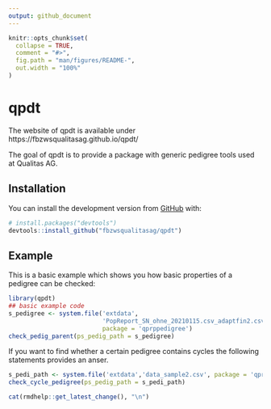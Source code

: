 ```yaml
---
output: github_document
---
```


<!-- README.md is generated from README.Rmd. Please edit that file -->

```r
knitr::opts_chunk$set(
  collapse = TRUE,
  comment = "#>",
  fig.path = "man/figures/README-",
  out.width = "100%"
)
```

# qpdt

<!-- badges: start -->
<!-- badges: end -->

The website of qpdt is available under https://fbzwsqualitasag.github.io/qpdt/


The goal of qpdt is to provide a package with generic pedigree tools used at Qualitas AG. 


## Installation

You can install the development version from [GitHub](https://github.com/) with:

``` r
# install.packages("devtools")
devtools::install_github("fbzwsqualitasag/qpdt")
```

## Example

This is a basic example which shows you how basic properties of a pedigree can be checked:

```r
library(qpdt)
## basic example code
s_pedigree <- system.file('extdata',
                          'PopReport_SN_ohne_20210115.csv_adaptfin2.csv',
                          package = 'qprppedigree')
check_pedig_parent(ps_pedig_path = s_pedigree)
```

If you want to find whether a certain pedigree contains cycles the following statements provides an anser.

```r
s_pedi_path <- system.file('extdata','data_sample2.csv', package = 'qprppedigree')
check_cycle_pedigree(ps_pedig_path = s_pedi_path)
```


```r
cat(rmdhelp::get_latest_change(), "\n")
```
